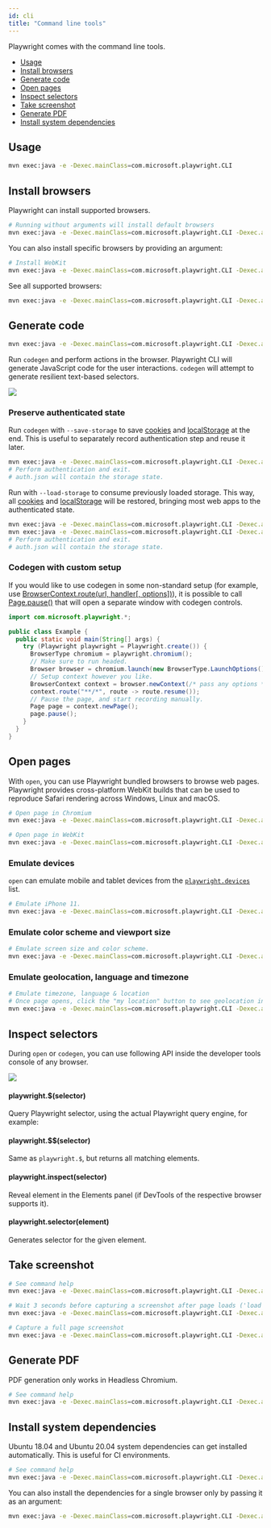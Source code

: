 ```yaml
---
id: cli
title: "Command line tools"
---
```


Playwright comes with the command line tools.

- [Usage](#usage)
- [Install browsers](#install-browsers)
- [Generate code](#generate-code)
- [Open pages](#open-pages)
- [Inspect selectors](#inspect-selectors)
- [Take screenshot](#take-screenshot)
- [Generate PDF](#generate-pdf)
- [Install system dependencies](#install-system-dependencies)

## Usage

```bash
mvn exec:java -e -Dexec.mainClass=com.microsoft.playwright.CLI
```

## Install browsers

Playwright can install supported browsers.

```bash
# Running without arguments will install default browsers
mvn exec:java -e -Dexec.mainClass=com.microsoft.playwright.CLI -Dexec.args="install"
```

You can also install specific browsers by providing an argument:

```bash
# Install WebKit
mvn exec:java -e -Dexec.mainClass=com.microsoft.playwright.CLI -Dexec.args="install webkit"
```

See all supported browsers:

```bash
mvn exec:java -e -Dexec.mainClass=com.microsoft.playwright.CLI -Dexec.args="install --help"
```

## Generate code

```bash
mvn exec:java -e -Dexec.mainClass=com.microsoft.playwright.CLI -Dexec.args="codegen wikipedia.org"
```

Run `codegen` and perform actions in the browser. Playwright CLI will generate JavaScript code for the user interactions. `codegen` will attempt to generate resilient text-based selectors.

<img src="https://user-images.githubusercontent.com/284612/92536033-7e7ebe00-f1ed-11ea-9e1a-7cbd912e3391.gif"></img>

### Preserve authenticated state

Run `codegen` with `--save-storage` to save [cookies](https://developer.mozilla.org/en-US/docs/Web/HTTP/Cookies) and [localStorage](https://developer.mozilla.org/en-US/docs/Web/API/Window/localStorage) at the end. This is useful to separately record authentication step and reuse it later.

```bash
mvn exec:java -e -Dexec.mainClass=com.microsoft.playwright.CLI -Dexec.args="codegen  --save-storage=auth.json"
# Perform authentication and exit.
# auth.json will contain the storage state.
```

Run with `--load-storage` to consume previously loaded storage. This way, all [cookies](https://developer.mozilla.org/en-US/docs/Web/HTTP/Cookies) and [localStorage](https://developer.mozilla.org/en-US/docs/Web/API/Window/localStorage) will be restored, bringing most web apps to the authenticated state.

```bash
mvn exec:java -e -Dexec.mainClass=com.microsoft.playwright.CLI -Dexec.args="open --load-storage=auth.json my.web.app"
mvn exec:java -e -Dexec.mainClass=com.microsoft.playwright.CLI -Dexec.args="codegen --load-storage=auth.json my.web.app"
# Perform authentication and exit.
# auth.json will contain the storage state.
```

### Codegen with custom setup

If you would like to use codegen in some non-standard setup (for example, use [BrowserContext.route(url, handler[, options])](./api/class-browsercontext.mdx#browser-context-route)), it is possible to call [Page.pause()](./api/class-page.mdx#page-pause) that will open a separate window with codegen controls.

```java
import com.microsoft.playwright.*;

public class Example {
  public static void main(String[] args) {
    try (Playwright playwright = Playwright.create()) {
      BrowserType chromium = playwright.chromium();
      // Make sure to run headed.
      Browser browser = chromium.launch(new BrowserType.LaunchOptions().setHeadless(false));
      // Setup context however you like.
      BrowserContext context = browser.newContext(/* pass any options */);
      context.route("**/*", route -> route.resume());
      // Pause the page, and start recording manually.
      Page page = context.newPage();
      page.pause();
    }
  }
}
```

## Open pages

With `open`, you can use Playwright bundled browsers to browse web pages. Playwright provides cross-platform WebKit builds that can be used to reproduce Safari rendering across Windows, Linux and macOS.

```bash
# Open page in Chromium
mvn exec:java -e -Dexec.mainClass=com.microsoft.playwright.CLI -Dexec.args="open example.com"
```

```bash
# Open page in WebKit
mvn exec:java -e -Dexec.mainClass=com.microsoft.playwright.CLI -Dexec.args="wk example.com"
```

### Emulate devices

`open` can emulate mobile and tablet devices from the [`playwright.devices`](https://playwright.dev/docs/api/class-playwright#playwrightdevices) list.

```bash
# Emulate iPhone 11.
mvn exec:java -e -Dexec.mainClass=com.microsoft.playwright.CLI -Dexec.args='open --device="iPhone 11" wikipedia.org'
```

### Emulate color scheme and viewport size

```bash
# Emulate screen size and color scheme.
mvn exec:java -e -Dexec.mainClass=com.microsoft.playwright.CLI -Dexec.args="open --viewport-size=800,600 --color-scheme=dark twitter.com"
```

### Emulate geolocation, language and timezone

```bash
# Emulate timezone, language & location
# Once page opens, click the "my location" button to see geolocation in action
mvn exec:java -e -Dexec.mainClass=com.microsoft.playwright.CLI -Dexec.args='open --timezone="Europe/Rome" --geolocation="41.890221,12.492348" --lang="it-IT" maps.google.com'
```

## Inspect selectors

During `open` or `codegen`, you can use following API inside the developer tools console of any browser.

<img src="https://user-images.githubusercontent.com/284612/92536317-37dd9380-f1ee-11ea-875d-daf1b206dd56.png"></img>

#### playwright.$(selector)

Query Playwright selector, using the actual Playwright query engine, for example:

#### playwright.$$(selector)

Same as `playwright.$`, but returns all matching elements.

#### playwright.inspect(selector)

Reveal element in the Elements panel (if DevTools of the respective browser supports it).

#### playwright.selector(element)

Generates selector for the given element.

## Take screenshot

```bash
# See command help
mvn exec:java -e -Dexec.mainClass=com.microsoft.playwright.CLI -Dexec.args="screenshot --help"
```

```bash
# Wait 3 seconds before capturing a screenshot after page loads ('load' event fires)
mvn exec:java -e -Dexec.mainClass=com.microsoft.playwright.CLI -Dexec.args='screenshot --device="iPhone 11" --color-scheme=dark --wait-for-timeout=3000 twitter.com twitter-iphone.png'
```

```bash
# Capture a full page screenshot
mvn exec:java -e -Dexec.mainClass=com.microsoft.playwright.CLI -Dexec.args='screenshot --full-page en.wikipedia.org wiki-full.png'
```

## Generate PDF

PDF generation only works in Headless Chromium.

```bash
# See command help
mvn exec:java -e -Dexec.mainClass=com.microsoft.playwright.CLI -Dexec.args="pdf https://en.wikipedia.org/wiki/PDF wiki.pdf"
```

## Install system dependencies

Ubuntu 18.04 and Ubuntu 20.04 system dependencies can get installed automatically. This is useful for CI environments.

```bash
# See command help
mvn exec:java -e -Dexec.mainClass=com.microsoft.playwright.CLI -Dexec.args="install-deps"
```

You can also install the dependencies for a single browser only by passing it as an argument:

```bash
mvn exec:java -e -Dexec.mainClass=com.microsoft.playwright.CLI -Dexec.args="install-deps chromium"
```


[Browser]: ./api/class-browser.mdx "Browser"
[BrowserContext]: ./api/class-browsercontext.mdx "BrowserContext"
[BrowserType]: ./api/class-browsertype.mdx "BrowserType"
[ConsoleMessage]: ./api/class-consolemessage.mdx "ConsoleMessage"
[Dialog]: ./api/class-dialog.mdx "Dialog"
[Download]: ./api/class-download.mdx "Download"
[ElementHandle]: ./api/class-elementhandle.mdx "ElementHandle"
[FileChooser]: ./api/class-filechooser.mdx "FileChooser"
[Frame]: ./api/class-frame.mdx "Frame"
[FrameLocator]: ./api/class-framelocator.mdx "FrameLocator"
[JSHandle]: ./api/class-jshandle.mdx "JSHandle"
[Keyboard]: ./api/class-keyboard.mdx "Keyboard"
[Locator]: ./api/class-locator.mdx "Locator"
[LocatorAssertions]: ./api/class-locatorassertions.mdx "LocatorAssertions"
[Mouse]: ./api/class-mouse.mdx "Mouse"
[Page]: ./api/class-page.mdx "Page"
[PageAssertions]: ./api/class-pageassertions.mdx "PageAssertions"
[Playwright]: ./api/class-playwright.mdx "Playwright"
[PlaywrightAssertions]: ./api/class-playwrightassertions.mdx "PlaywrightAssertions"
[PlaywrightException]: ./api/class-playwrightexception.mdx "PlaywrightException"
[Request]: ./api/class-request.mdx "Request"
[Response]: ./api/class-response.mdx "Response"
[Route]: ./api/class-route.mdx "Route"
[Selectors]: ./api/class-selectors.mdx "Selectors"
[TimeoutError]: ./api/class-timeouterror.mdx "TimeoutError"
[Touchscreen]: ./api/class-touchscreen.mdx "Touchscreen"
[Tracing]: ./api/class-tracing.mdx "Tracing"
[Video]: ./api/class-video.mdx "Video"
[WebSocket]: ./api/class-websocket.mdx "WebSocket"
[WebSocketFrame]: ./api/class-websocketframe.mdx "WebSocketFrame"
[Worker]: ./api/class-worker.mdx "Worker"
[Element]: https://developer.mozilla.org/en-US/docs/Web/API/element "Element"
[EvaluationArgument]: ./core-concepts.mdx#evaluation-argument "EvaluationArgument"
[Promise]: https://developer.mozilla.org/en-US/docs/Web/JavaScript/Reference/Global_Objects/Promise "Promise"
[iterator]: https://developer.mozilla.org/en-US/docs/Web/JavaScript/Reference/Iteration_protocols "Iterator"
[origin]: https://developer.mozilla.org/en-US/docs/Glossary/Origin "Origin"
[selector]: https://developer.mozilla.org/en-US/docs/Web/CSS/CSS_Selectors "selector"
[Serializable]: https://developer.mozilla.org/en-US/docs/Web/JavaScript/Reference/Global_Objects/JSON/stringify#Description "Serializable"
[UIEvent.detail]: https://developer.mozilla.org/en-US/docs/Web/API/UIEvent/detail "UIEvent.detail"
[UnixTime]: https://en.wikipedia.org/wiki/Unix_time "Unix Time"
[xpath]: https://developer.mozilla.org/en-US/docs/Web/XPath "xpath"

[boolean]: https://docs.oracle.com/javase/tutorial/java/nutsandbolts/datatypes.html "boolean"
[byte&#91;&#93;]: https://docs.oracle.com/javase/tutorial/java/nutsandbolts/datatypes.html "byte[]"
[Consumer]: https://docs.oracle.com/javase/8/docs/api/java/util/function/Consumer.html "Consumer"
[double]: https://docs.oracle.com/javase/tutorial/java/nutsandbolts/datatypes.html "double"
[InputStream]: https://docs.oracle.com/javase/8/docs/api/java/io/InputStream.html "InputStream"
[int]: https://docs.oracle.com/javase/tutorial/java/nutsandbolts/datatypes.html "int"
[List]: https://docs.oracle.com/javase/8/docs/api/java/util/List.html "List"
[Map]: https://docs.oracle.com/javase/8/docs/api/java/util/Map.html "Map"
[null]: https://docs.oracle.com/javase/specs/jls/se8/html/jls-3.html#jls-3.10.7 "null"
[Object]: https://docs.oracle.com/javase/8/docs/api/java/lang/Object.html "Object"
[Path]: https://docs.oracle.com/javase/8/docs/api/java/nio/file/Path.html "Path"
[Pattern]: https://docs.oracle.com/javase/8/docs/api/java/util/regex/Pattern.html "Pattern"
[Predicate]: https://docs.oracle.com/javase/8/docs/api/java/util/function/Predicate.html "Predicate"
[void]: https://docs.oracle.com/javase/tutorial/java/javaOO/methods.html "void"
[Runnable]: https://docs.oracle.com/javase/8/docs/api/java/lang/Runnable.html "Runnable"
[RuntimeException]: https://docs.oracle.com/javase/8/docs/api/java/lang/RuntimeException.html "RuntimeException"
[String]: https://docs.oracle.com/javase/8/docs/api/java/lang/String.html "String"

[all available image tags]: https://mcr.microsoft.com/v2/playwright/java/tags/list "all available image tags"
[Docker Hub]: https://hub.docker.com/_/microsoft-playwright-java "Docker Hub"
[Dockerfile.focal]: https://github.com/microsoft/playwright-java/blob/master/Dockerfile.focal "Dockerfile.focal"
